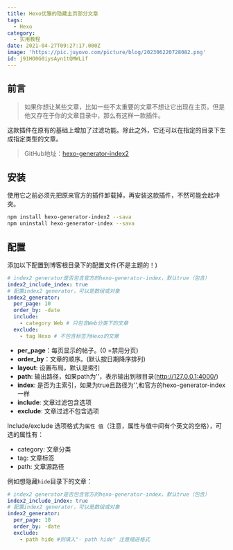 ```yaml
---
title: Hexo优雅的隐藏主页部分文章
tags:
  - Hexo
category:
  - 实用教程
date: 2021-04-27T09:27:17.000Z
image: 'https://pic.juyovo.com/picture/blog/202306220728082.png'
id: j91HO0G0iysAyn1tQMWLif
---
```


## 前言

> 如果你想让某些文章，比如一些不太重要的文章不想让它出现在主页。但是他又存在于你的文章目录中，那么有这样一款插件。

这款插件在原有的基础上增加了过滤功能。除此之外，它还可以在指定的目录下生成指定类型的文章。

> GitHub地址：[hexo-generator-index2](https://github.com/Jamling/hexo-generator-index2)

## 安装

使用它之前必须先把原来官方的插件卸载掉，再安装这款插件，不然可能会起冲突。

```bash
npm install hexo-generator-index2 --sava
npm uninstall hexo-generator-index --sava
```

## 配置

添加以下配置到博客根目录下的配置文件(不是主题的！)

```yml
# index2 generator是否包含官方的hexo-generator-index，默认true（包含）
index2_include_index: true 
# 配置index2 generator，可以是数组或对象
index2_generator:
  per_page: 10
  order_by: -date
  include:
    - category Web # 只包含Web分类下的文章
  exclude:
    - tag Hexo # 不包含标签为Hexo的文章
```

- **per_page**：每页显示的帖子。(0 =禁用分页)
- **order_by**：文章的顺序。(默认按日期降序排列)
- **layout**: 设置布局，默认是索引
- **path**: 输出路径，如果path为''，表示输出到根目录(http://127.0.0.1:4000/)
- **index**: 是否为主索引，如果为true且路径为'',和官方的hexo-generator-index一样
- **include**: 文章过滤包含选项
- **exclude**: 文章过滤不包含选项

Include/exclude 选项格式为`属性 值`（注意，属性与值中间有个英文的空格），可选的属性有：

- category: 文章分类
- tag: 文章标签
- path: 文章源路径

例如想隐藏`hide`目录下的文章：

```yml
# index2 generator是否包含官方的hexo-generator-index，默认true（包含）
index2_include_index: true 
# 配置index2 generator，可以是数组或对象
index2_generator:
  per_page: 10
  order_by: -date
  exclude:
    - path hide #则填入"- path hide" 注意缩进格式
```
